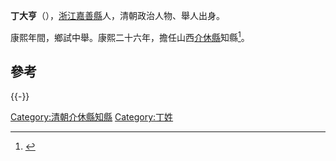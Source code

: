 '''丁大亨'''（{{bd|？||？||catIdx=D丁}}），[[浙江|浙江]][[嘉善縣|嘉善縣]]人，清朝政治人物、舉人出身。

康熙年間，鄉試中舉。康熙二十六年，擔任山西[[介休縣|介休縣]]知縣<ref>{{cite book|author1=政协介休市文史资料委员会|editor=政协介休市文史资料委员会|title=体文史资料 第5辑 清·嘉庆版介体县志专辑 上|date=1994年9月|publisher=政协介休市文史资料委员会|pages=152|accessdate=2016-05-27}}</ref>。

==參考==
{{reflist}}
{{-}}
{{start box}}
{{s-off}}
{{Succession box|[[李應龍|李應龍]]|[[王埴|王埴]]|[[清朝|清朝]][[山西省|山西省]][[介休縣|介休縣]][[知縣|知縣]]|<small>康熙二十六年（1687年）-康熙二十八年（1689年）</small>}}
{{end box}}
{{清朝人物小作品}}
[[Category:清朝介休縣知縣|Category:清朝介休縣知縣]]
[[Category:丁姓|Category:丁姓]]